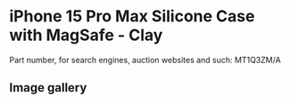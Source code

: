 
# iPhone 15 Pro Max Silicone Case with MagSafe - Clay

Part number, for search engines, auction websites and such: MT1Q3ZM/A

## Image gallery

<div style={{ width: "768px" }}>
  <GalleryComponent
    images={[
      {
        original: "/everysource/MT1Q3.png",
        thumbnail: "/everypreview/MT1Q3.png",
      },
      {
        original: "/everysource/MT1Q3_AV1.png",
        thumbnail: "/everypreview/MT1Q3_AV1.png",
      },
      {
        original: "/everysource/MT1Q3_AV2.png",
        thumbnail: "/everypreview/MT1Q3_AV2.png",
      },
      {
        original: "/everysource/MT1Q3_AV3.png",
        thumbnail: "/everypreview/MT1Q3_AV3.png",
      }
    ]}
  />
</div>